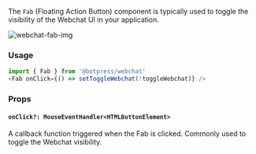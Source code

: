 The `Fab` (Floating Action Button) component is typically used to toggle the visibility of the Webchat UI in your application.

![webchat-fab-img](../../assets/webchat-components_component-library_fab.png)

### Usage

```ts
import { Fab } from '@botpress/webchat'
<Fab onClick={() => setToggleWebchat(!toggleWebchat)} />
```

### Props

#### `onClick?: MouseEventHandler<HTMLButtonElement>`

A callback function triggered when the Fab is clicked. Commonly used to toggle the Webchat visibility.
